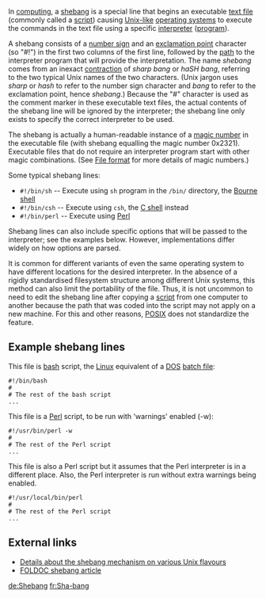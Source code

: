 In [[computing]], a [[shebang]] is a special line that begins an executable [[text file]] (commonly called a [[script (computer programming)|script]]) causing [[Unix-like]] [[operating system]]s to execute the commands in the text file using a specific [[interpreter (computer software)|interpreter]] ([[computer program|program]]).

A shebang consists of a [[number sign]] and an [[exclamation point]] character (so "#!") in the first two columns of the first line, followed by the [[Path (computing)|path]] to the interpreter program that will provide the interpretation. The name ''shebang'' comes from an inexact [[contraction (linguistics)|contraction]] of ''sharp bang'' or ''haSH bang'', referring to the two typical Unix names of the two characters. (Unix jargon uses ''sharp'' or ''hash'' to refer to the number sign character and ''bang'' to refer to the exclamation point, hence ''shebang''.) Because the "#" character is used as the comment marker in these executable text files, the actual contents of the shebang line will be ignored by the interpreter; the shebang line only exists to specify the correct interpreter to be used.

The shebang is actually a human-readable instance of a [[Magic number (programming)#Magic numbers in files|magic number]] in the executable file (with shebang equalling the magic number 0x2321). Executable files that do not require an interpreter program start with other magic combinations. (See [[File format]] for more details of magic numbers.)

Some typical shebang lines:
* <code>#!/bin/sh</code> -- Execute using <code>sh</code> program in the <code>/bin/</code> directory, the [[Bourne shell]]
* <code>#!/bin/csh</code> -- Execute using <code>csh</code>, the [[C shell]] instead
* <code>#!/bin/perl</code> -- Execute using [[Perl]]

Shebang lines can also include specific options that will be passed to the interpreter; see the examples below.  However, implementations differ widely on how options are parsed.

It is common for different variants of even the same operating system to have different locations for the desired interpreter. In the absence of a rigidly standardised filesystem structure among different Unix systems, this method can also limit the portability of the file. Thus, it is not uncommon to need to edit the shebang line after copying a [[script (computer programming)|script]] from one computer to another because the path that was coded into the script may not apply on a new machine.  For this and other reasons, [[POSIX]] does not standardize the feature.

== Example shebang lines ==
This file is [[bash]] script, the [[Linux]] equivalent of a [[DOS]] [[batch file]]:

 #!/bin/bash
 #
 # The rest of the bash script
 ...


This file is a [[Perl]] script, to be run with 'warnings' enabled (-w):

 #!/usr/bin/perl -w
 #
 # The rest of the Perl script
 ...


This file is also a Perl script but it assumes that the Perl interpreter is in a different place.
Also, the Perl interpreter is run without extra warnings being enabled.

 #!/usr/local/bin/perl
 #
 # The rest of the Perl script
 ...

==External links==
*[http://homepages.cwi.nl/~aeb/std/shebang/ Details about the shebang mechanism on various Unix flavours]
*[[FOLDOC:shebang|FOLDOC shebang article]]

[[de:Shebang]]
[[fr:Sha-bang]]